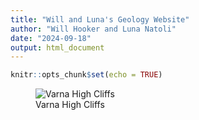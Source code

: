 ```yaml
---
title: "Will and Luna's Geology Website"
author: "Will Hooker and Luna Natoli"
date: "2024-09-18"
output: html_document
---
```


```r
knitr::opts_chunk$set(echo = TRUE)
```

![Varna High Cliffs](/Users/willhooker/github/assignment-3-wch79/Varna.jpeg)